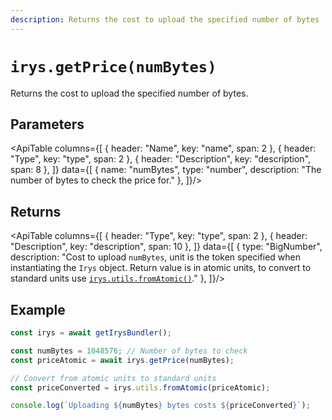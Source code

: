 ```yaml
---
description: Returns the cost to upload the specified number of bytes
---
```



# `irys.getPrice(numBytes)`

Returns the cost to upload the specified number of bytes.

## Parameters

<ApiTable columns={[
	{ header: "Name", key: "name", span: 2 },
	{ header: "Type", key: "type", span: 2 },
	{ header: "Description", key: "description", span: 8 },
]} data={[
	  { name: "numBytes", type: "number", description: "The number of bytes to check the price for." },
]}/>


## Returns

<ApiTable columns={[
  { header: "Type", key: "type", span: 2 },
  { header: "Description", key: "description", span: 10 },
]} data={[
    { type: "BigNumber", description: "Cost to upload `numBytes`, unit is the token specified when instantiating the `Irys` object. Return value is in atomic units, to convert to standard units use [`irys.utils.fromAtomic()`](../utils/utils-fromAtomic)." },
]}/>

## Example

```js
const irys = await getIrysBundler();

const numBytes = 1048576; // Number of bytes to check
const priceAtomic = await irys.getPrice(numBytes);

// Convert from atomic units to standard units
const priceConverted = irys.utils.fromAtomic(priceAtomic);

console.log(`Uploading ${numBytes} bytes costs ${priceConverted}`);
```
